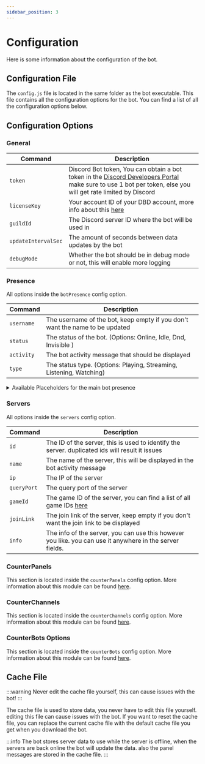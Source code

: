 ```yaml
---
sidebar_position: 3
---
```



# Configuration

Here is some information about the configuration of the bot.

## Configuration File

The `config.js` file is located in the same folder as the bot executable. This file contains all the configuration options for the bot. You can find a list of all the configuration options below.

## Configuration Options

### General

| Command             | Description                                                                                                                                                                                                |
| ------------------- | ---------------------------------------------------------------------------------------------------------------------------------------------------------------------------------------------------------- |
| `token`             | Discord Bot token, You can obtain a bot token in the [Discord Developers Portal](https://discord.com/developers/applications/) make sure to use 1 bot per token, else you will get rate limited by Discord |
| `licenseKey`        | Your account ID of your DBD account, more info about this [here](/docs/information#bot-activation)                                                                                                         |
| `guildId`           | The Discord server ID where the bot will be used in                                                                                                                                                        |
| `updateIntervalSec` | The amount of seconds between data updates by the bot                                                                                                                                                      |
| `debugMode`         | Whether the bot should be in debug mode or not, this will enable more logging                                                                                                                              |

### Presence

All options inside the `botPresence` config option.

| Command    | Description                                                                  |
| ---------- | ---------------------------------------------------------------------------- |
| `username` | The username of the bot, keep empty if you don't want the name to be updated |
| `status`   | The status of the bot. (Options: Online, Idle, Dnd, Invisible )              |
| `activity` | The bot activity message that should be displayed                            |
| `type`     | The status type. (Options: Playing, Streaming, Listening, Watching)          |

<details>
<summary>Available Placeholders for the main bot presence</summary>

These placeholders can be used in the `botPresence.activity` field.

| Placeholder         | Description                                             |
| ------------------- | ------------------------------------------------------- |
| `{totalplayers}`    | Displays the total amount of players on all servers     |
| `{totalmaxplayers}` | Displays the total amount of max players on all servers |
| `{totalServers}`    | Displays the total amount of servers                    |

</details>

### Servers

All options inside the `servers` config option.

| Command     | Description                                                                                                  |
| ----------- | ------------------------------------------------------------------------------------------------------------ |
| `id`        | The ID of the server, this is used to identify the server. duplicated ids will result it issues              |
| `name`      | The name of the server, this will be displayed in the bot activity message                                   |
| `ip`        | The IP of the server                                                                                         |
| `queryPort` | The query port of the server                                                                                 |
| `gameId`    | The game ID of the server, you can find a list of all game IDs [here](https://www.npmjs.com/package/gamedig) |
| `joinLink`  | The join link of the server, keep empty if you don't want the join link to be displayed                      |
| `info`      | The info of the server, you can use this however you like. you can use it anywhere in the server fields.     |

### CounterPanels

This section is located inside the `counterPanels` config option. More information about this module can be found [here](/docs/playercounter/modules/panels).

### CounterChannels

This section is located inside the `counterChannels` config option. More information about this module can be found [here](/docs/playercounter/modules/channels).

### CounterBots Options

This section is located inside the `counterBots` config option. More information about this module can be found [here](/docs/playercounter/modules/bots).

## Cache File

:::warning
Never edit the cache file yourself, this can cause issues with the bot!
:::

The cache file is used to store data, you never have to edit this file yourself. editing this file can cause issues with the bot. If you want to reset the cache file, you can replace the current cache file with the default cache file you get when you download the bot.

:::info
The bot stores server data to use while the server is offline, when the servers are back online the bot will update the data. also the panel messages are stored in the cache file.
:::
